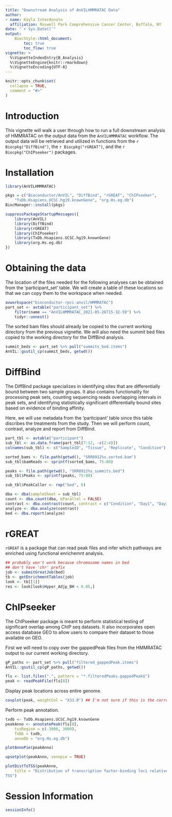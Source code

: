 ```yaml
---
title: "Downstream Analysis of AnVILHMMRATAC Data"
author:
- name: Kayla Interdonato
  affiliation: Roswell Park Comprehensive Cancer Center, Buffalo, NY
date: "`r Sys.Date()`"
output:
    BiocStyle::html_document:
        toc: true
        toc_flow: true
vignette: >
  %\VignetteIndexEntry{B_Analysis}
  %\VignetteEngine{knitr::rmarkdown}
  %\VignetteEncoding{UTF-8}
---
```


```r
knitr::opts_chunk$set(
  collapse = TRUE,
  comment = "#>"
)
```

# Introduction

This vignette will walk a user through how to run a full downstream analysis of
HMMRATAC on the output data from the `AnVILHMMRATAC` workflow. The output data
will be retrieved and utilized in functions from the `r Biocpkg("DiffBind")`,
the `r Biocpkg("rGREAT")`, and the `r Biocpkg("ChIPseeker")` packages. 

# Installation

```r
library(AnVILHMMRATAC)
```

```r
pkgs = c("Bioconductor/AnVIL", "DiffBind", "rGREAT", "ChIPseeker", 
    "TxDb.Hsapiens.UCSC.hg19.knownGene", "org.Hs.eg.db")
BiocManager::install(pkgs)

suppressPackageStartupMessages({
    library(AnVIL)
    library(DiffBind)
    library(rGREAT)
    library(ChIPseeker)
    library(TxDb.Hsapiens.UCSC.hg19.knownGene)
    library(org.Hs.eg.db)
})
```

# Obtaining the data

The location of the files needed for the following analyses can be obtained from
the 'participant_set' table. We will create a table of these locations so that
we can copy them to the workspace when needed.

```r
avworkspace("bioconductor-rpci-anvil/HMMRATAC")
part_set <- avtable("participant_set") %>%
    filter(name == "AnVILHMMRATAC_2021-05-26T15-32-59") %>%
    tidyr::unnest()
```

The sorted bam files should already be copied to the current working directory
from the previous vignette. We will also need the summit bed files copied to
the working directory for the DiffBind analysis.

```r
summit_beds <- part_set %>% pull("summits_bed.items")
AnVIL::gsutil_cp(summit_beds, getwd())
``` 

# DiffBind

The DiffBind package specializes in identifying sites that are differentially
bound between two sample groups. It also contains functionality for processing
peak sets, counting sequencing reads overlapping intervals in peak sets, and
identifying statistically significant differentially bound sites based on
evidence of binding affinity.

Here, we will use metadata from the 'participant' table since this table
discribes the treatments from the study. Then we will perform count, contrast,
analyze and report from DiffBind.

```r
part_tbl <- avtable("participant")
sub_tbl <- as.data.frame(part_tbl[7:12, -c(2:4)])
colnames(sub_tbl) <- c("SampleID", "Tissue", "Replicate", "Condition")

sorted_bams <- file.path(getwd(), "SRR8912%s.sorted.bam")
sub_tbl$bamReads <- sprintf(sorted_bams, 75:80)

peaks <- file.path(getwd(), "SRR8912%s_summits.bed")
sub_tbl$Peaks <- sprintf(peaks, 75:80)

sub_tbl$PeakCaller <- rep("bed", 6)
```

```r
dba <- dba(sampleSheet = sub_tbl)
count <- dba.count(dba, bParallel = FALSE)
contrast <- dba.contrast(count, contrast = c("Condition", "Day1", "Day3"))
analyze <- dba.analyze(contrast)
bed <- dba.report(analyze)
```

# rGREAT

`rGREAT` is a package that can read peak files and infer which pathways are
enriched using functional enrichemnt analysis.

```r
## probably won't work because chromosome names in bed
## don't have 'chr' prefix
job <- submitGreatJob(bed)
tb <- getEnrichmentTables(job)
look <- tb[[1]]
res <- look[look$Hyper_Adjp_BH < 0.05,]
```

# ChIPseeker

The ChIPseeker package is meant to perform statistical testing of significant
overlap among ChIP seq datasets. It also incorporates open access database GEO
to allow users to compare their dataset to those available on GEO.

First we will need to copy over the gappedPeak files from the HMMRATAC output to
our current working directory.

```r
gP_paths <- part_set %>% pull("filtered_gappedPeak.items")
AnVIL::gsutil_cp(gP_paths, getwd())
```

```r
fls <- list.files(".", pattern = "*.filteredPeaks.gappedPeak$")
peak <- readPeakFile(fls[8])
```

Display peak locations across entire genome.

```r
covplot(peak, weightCol = "X33.0") ## I'm not sure if this is the correct column
```

Perform peak annotation.

```r
txdb <- TxDb.Hsapiens.UCSC.hg19.knownGene
peakAnno <- annotatePeak(fls[8],
    tssRegion = c(-3000, 3000),
    TxDb = txdb,
    annoDb = "org.Hs.eg.db")

plotAnnoPie(peakAnno)

upsetplot(peakAnno, vennpie = TRUE)

plotDistToTSS(peakAnno,
    title = "Distribution of transcription factor-binding loci relative to
TSS")
```

# Session Information

```r
sessionInfo()
```
